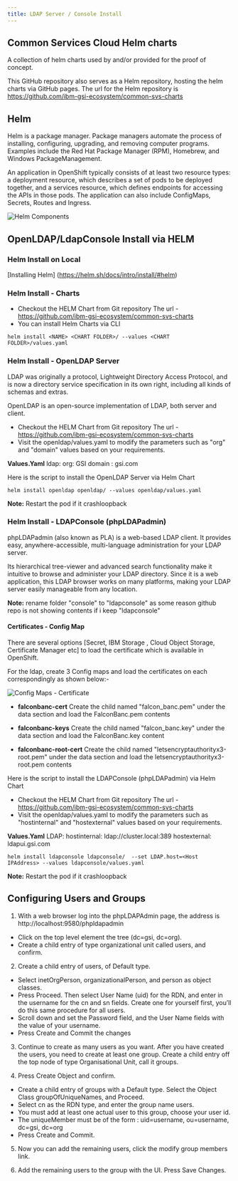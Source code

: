 ```yaml
---
title: LDAP Server / Console Install
---
```



<PageDescription>

</PageDescription>

## Common Services Cloud Helm charts

A collection of helm charts used by and/or provided for the proof of concept.

This GitHub repository also serves as a Helm repository, hosting the helm charts via GitHub pages. The url for the Helm repository is https://github.com/ibm-gsi-ecosystem/common-svs-charts

## Helm

Helm is a package manager. Package managers automate the process of installing, configuring, upgrading, and removing computer programs. Examples include the Red Hat Package Manager (RPM), Homebrew, and Windows PackageManagement.

An application in OpenShift typically consists of at least two resource types: a deployment resource, which describes a set of pods to be deployed together, and a services resource, which defines endpoints for accessing the APIs in those pods. The application can also include ConfigMaps, Secrets, Routes and Ingress.

![Helm Components](images/Helm.png)

## OpenLDAP/LdapConsole Install via HELM

### Helm Install on Local

[Installing Helm] (https://helm.sh/docs/intro/install/#helm)

### Helm Install - Charts

- Checkout the HELM Chart from Git repository The url - https://github.com/ibm-gsi-ecosystem/common-svs-charts
- You can install Helm Charts via CLI

```
helm install <NAME> <CHART FOLDER>/ --values <CHART FOLDER>/values.yaml
```

### Helm Install - OpenLDAP Server

LDAP was originally a protocol, Lightweight Directory Access Protocol, and is now a directory service specification in its own right, including all kinds of schemas and extras.

OpenLDAP is an open-source implementation of LDAP, both server and client.

- Checkout the HELM Chart from Git repository The url - https://github.com/ibm-gsi-ecosystem/common-svs-charts
- Visit the openldap/values.yaml to modify the parameters such as "org" and "domain" values based on your requirements.

**Values.Yaml**
ldap:
  org: GSI 
  domain : gsi.com


Here is the script to install the OpenLDAP Server via Helm Chart

```
helm install openldap openldap/ --values openldap/values.yaml
```

**Note:** Restart the pod if it crashloopback

### Helm Install - LDAPConsole (phpLDAPadmin)

phpLDAPadmin (also known as PLA) is a web-based LDAP client. It provides easy, anywhere-accessible, multi-language administration for your LDAP server.

Its hierarchical tree-viewer and advanced search functionality make it intuitive to browse and administer your LDAP directory. Since it is a web application, this LDAP browser works on many platforms, making your LDAP server easily manageable from any location.

**Note:** rename folder "console" to "ldapconsole" as some reason github repo is not showing contents if i keep "ldapconsole"

#### Certificates - Config Map

There are several options [Secret, IBM Storage , Cloud Object Storage, Certificate Manager etc] to load the certificate which is available in OpenShift. 

For the ldap, create 3 Config maps and load the certificates on each correspondingly as shown below:-

![Config Maps - Certificate](images/ConfigMaps.png)

- **falconbanc-cert**
    Create the child named "falcon_banc.pem" under the data section and load the FalconBanc.pem contents

- **falconbanc-keys**
    Create the child named "falcon_banc.key" under the data section and load the FalconBanc.key content

- **falconbanc-root-cert**
    Create the child named "letsencryptauthorityx3-root.pem" under the data section and load the letsencryptauthorityx3-root.pem contents

Here is the script to install the LDAPConsole (phpLDAPadmin) via Helm Chart

- Checkout the HELM Chart from Git repository The url - https://github.com/ibm-gsi-ecosystem/common-svs-charts
- Visit the openldap/values.yaml to modify the parameters such as "hostinternal" and "hostexternal" values based on your requirements.

**Values.Yaml**
LDAP:
  hostinternal: ldap://cluster.local:389
  hostexternal: ldapui.gsi.com


```
helm install ldapconsole ldapconsole/  --set LDAP.host=<Host IPAddress> --values ldapconsole/values.yaml
```

**Note:** Restart the pod if it crashloopback

## Configuring Users and Groups
1. With a web browser log into the phpLDAPAdmin page, the address is http://localhost:9580/phpldapadmin
- Click on the top level element the tree (dc=gsi, dc=org).
- Create a child entry of type organizational unit called users, and confirm.
 
2. Create a child entry of users, of Default type.  
- Select inetOrgPerson, organizationalPerson, and person as object classes.
- Press Proceed.  Then select User Name (uid) for the RDN, and enter in the username for the cn and sn fields.  Create one for yourself first, you’ll do this same procedure for all users.
- Scroll down and set the Password field, and the User Name fields with the value of your username.
- Press Create and Commit the changes
 
3. Continue to create as many users as you want.  After you have created the users, you need to create at least one group.  Create a child entry off the top node of type Organisational Unit, call it groups.
 
4. Press Create Object and confirm.
- Create a child entry of groups with a Default type.  Select the Object Class groupOfUniqueNames, and Proceed.
- Select cn as the RDN type, and enter the group name users.  
- You must add at least one actual user to this group, choose your user id.  
- The uniqueMember must be of the form : uid=username, ou=username, dc=gsi, dc=org
- Press Create and Commit.
 
5. Now you can add the remaining users, click the modify group members link.
 
6. Add the remaining users to the group with the UI.  Press Save Changes.
